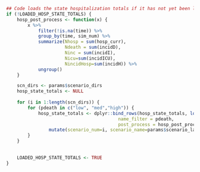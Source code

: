 ```r
## Code loads the state hospitalization totals if it has not yet been loaded
if (!LOADED_HOSP_STATE_TOTALS) {
    hosp_post_process <- function(x) {
        x %>% 
            filter(!is.na(time)) %>%
            group_by(time, sim_num) %>% 
            summarize(Nhosp = sum(hosp_curr),
                      Ndeath = sum(incidD),
                      Ninc = sum(incidI),
                      Nicu=sum(incidICU),
                      NincidHosp=sum(incidH)) %>% 
            ungroup()
    }

    scn_dirs <- params$scenario_dirs
    hosp_state_totals <- NULL
    
    for (i in 1:length(scn_dirs)) {
        for (pdeath in c("low", "med","high")) {
            hosp_state_totals <- dplyr::bind_rows(hosp_state_totals, load_hosp_sims_filtered(scn_dirs[i],
                                          name_filter = pdeath,
                                          post_process = hosp_post_process) %>% 
                mutate(scenario_num=i, scenario_name=params$scenario_labels[i], pdeath=pdeath))
        }
    }
    
    
    LOADED_HOSP_STATE_TOTALS <- TRUE 
}


```
